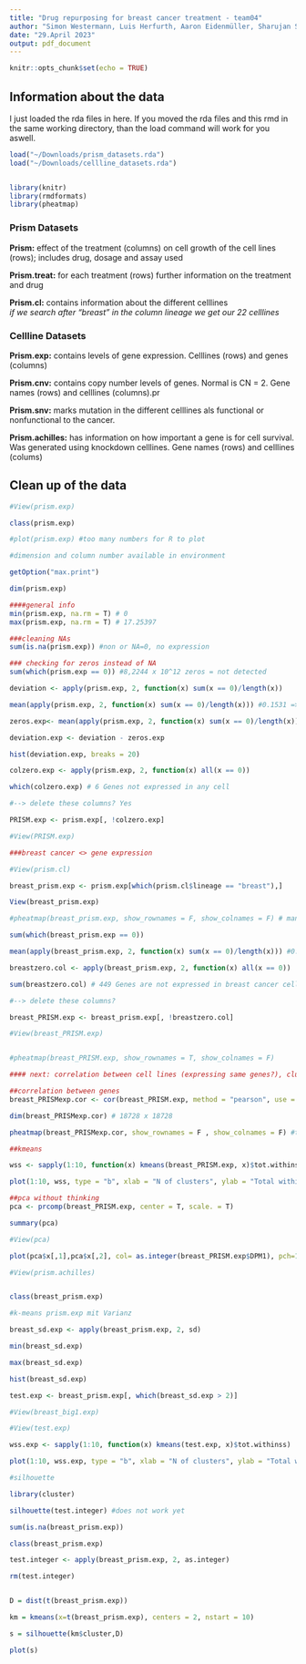 ```yaml
---
title: "Drug repurposing for breast cancer treatment - team04"
author: "Simon Westermann, Luis Herfurth, Aaron Eidenmüller, Sharujan Suthakaran"
date: "29.April 2023"
output: pdf_document
---
```


```r
knitr::opts_chunk$set(echo = TRUE)
```

## Information about the data

I just loaded the rda files in here. If you moved the rda files and this rmd in the same working directory, than the load command will work for you aswell.

```r
load("~/Downloads/prism_datasets.rda")
load("~/Downloads/cellline_datasets.rda")


library(knitr)
library(rmdformats)
library(pheatmap)

```

### Prism Datasets

**Prism:** effect of the treatment (columns) on cell growth of the cell lines (rows); includes drug, dosage and assay used

**Prism.treat:** for each treatment (rows) further information on the treatment and drug

**Prism.cl:** contains information about the different celllines\
*if we search after "breast" in the column lineage we get our 22 celllines*

### Cellline Datasets

**Prism.exp:** contains levels of gene expression. Celllines (rows) and genes (columns)

**Prism.cnv:** contains copy number levels of genes. Normal is CN = 2. Gene names (rows) and celllines (columns).pr

**Prism.snv:** marks mutation in the different celllines als functional or nonfunctional to the cancer.

**Prism.achilles:** has information on how important a gene is for cell survival. Was generated using knockdown celllines. Gene names (rows) and celllines (colums)

## Clean up of the data

```r

#View(prism.exp)

class(prism.exp)

#plot(prism.exp) #too many numbers for R to plot

#dimension and column number available in environment

getOption("max.print") 

dim(prism.exp)


```

```r
####general info
min(prism.exp, na.rm = T) # 0
max(prism.exp, na.rm = T) # 17.25397

###cleaning NAs
sum(is.na(prism.exp)) #non or NA=0, no expression

### checking for zeros instead of NA
sum(which(prism.exp == 0)) #8,2244 x 10^12 zeros = not detected

deviation <- apply(prism.exp, 2, function(x) sum(x == 0)/length(x))

mean(apply(prism.exp, 2, function(x) sum(x == 0)/length(x))) #0.1531 => 15,3 % of each column is zero

zeros.exp<- mean(apply(prism.exp, 2, function(x) sum(x == 0)/length(x)))

deviation.exp <- deviation - zeros.exp

hist(deviation.exp, breaks = 20)

colzero.exp <- apply(prism.exp, 2, function(x) all(x == 0))

which(colzero.exp) # 6 Genes not expressed in any cell

#--> delete these columns? Yes

PRISM.exp <- prism.exp[, !colzero.exp]

#View(PRISM.exp)

```

```r
###breast cancer <> gene expression

#View(prism.cl)

breast_prism.exp <- prism.exp[which(prism.cl$lineage == "breast"),]

View(breast_prism.exp)

#pheatmap(breast_prism.exp, show_rownames = F, show_colnames = F) # many Genes not detected (middle)

sum(which(breast_prism.exp == 0))

mean(apply(breast_prism.exp, 2, function(x) sum(x == 0)/length(x))) #0.1549 => 15,5 % of each column is zero

breastzero.col <- apply(breast_prism.exp, 2, function(x) all(x == 0))

sum(breastzero.col) # 449 Genes are not expressed in breast cancer cells

#--> delete these columns?

breast_PRISM.exp <- breast_prism.exp[, !breastzero.col]

#View(breast_PRISM.exp)


#pheatmap(breast_PRISM.exp, show_rownames = T, show_colnames = F)

```

```r
#### next: correlation between cell lines (expressing same genes?), clustering by genome similarities

##correlation between genes
breast_PRISMexp.cor <- cor(breast_PRISM.exp, method = "pearson", use = "pairwise.complete.obs")

dim(breast_PRISMexp.cor) # 18728 x 18728

pheatmap(breast_PRISMexp.cor, show_rownames = F , show_colnames = F) #too big

##kmeans

wss <- sapply(1:10, function(x) kmeans(breast_PRISM.exp, x)$tot.withinss)

plot(1:10, wss, type = "b", xlab = "N of clusters", ylab = "Total within sum of square") #very strange hahah

```

```r
##pca without thinking
pca <- prcomp(breast_PRISM.exp, center = T, scale. = T)

summary(pca)

#View(pca)

plot(pca$x[,1],pca$x[,2], col= as.integer(breast_PRISM.exp$DPM1), pch=19 ,xlab = "PC1", ylab = "PC2") 

#View(prism.achilles) 


class(breast_prism.exp)
```

```r
#k-means prism.exp mit Varianz

breast_sd.exp <- apply(breast_prism.exp, 2, sd)

min(breast_sd.exp)

max(breast_sd.exp)

hist(breast_sd.exp)

test.exp <- breast_prism.exp[, which(breast_sd.exp > 2)]

#View(breast_big1.exp)

#View(test.exp)

wss.exp <- sapply(1:10, function(x) kmeans(test.exp, x)$tot.withinss)

plot(1:10, wss.exp, type = "b", xlab = "N of clusters", ylab = "Total within sum of square")

```

```r
#silhouette

library(cluster)

silhouette(test.integer) #does not work yet

sum(is.na(breast_prism.exp))

class(breast_prism.exp)

test.integer <- apply(breast_prism.exp, 2, as.integer)

rm(test.integer)


D = dist(t(breast_prism.exp))

km = kmeans(x=t(breast_prism.exp), centers = 2, nstart = 10)

s = silhouette(km$cluster,D)

plot(s)

```